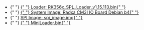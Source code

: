 
<ul>
  <li style={{ display: `${props.loader ? "block" : "none"}` }}>
    {" "}
    <a href="https://dl.radxa.com/rock3/images/loader/rock-3b/rk356x_spl_loader_ddr1056_v1.10.111.bin">
      {" "}
      Loader: RK356x_SPL_Loader_v1.15.113.bin{" "}
    </a>
  </li>
  <li style={{ display: `${props.system_img ? "block" : "none"}` }}>
    {" "}
    <a href="https://github.com/radxa-build/radxa-cm3i-io/releases/download/b4/radxa-cm3i-io_debian_bullseye_xfce_b4.img.xz">
      {" "}
      System Image: Radxa CM3I IO Board Debian b4{" "}
    </a>
  </li>
  <li style={{ display: `${props.spi_img ? "block" : "none"}` }}>
    {" "}
    <a
      href="https://dl.radxa.com/rock3/images/loader/rock-3b/rock-3b-spi.img"
      alt="spi image"
    >
      SPI Image: spi_image.img{" "}
    </a>
  </li>
  <li style={{ display: `${props.miniloader ? "block" : "none"}` }}>
    {" "}
    <a href="" alt="MiniLoader">
      {" "}
      MiniLoader.bin{" "}
    </a>
  </li>
</ul>
